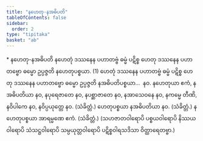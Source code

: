 ```yaml
---
title: "နဟေတု-နအဓိပတိ"
tableOfContents: false
sidebar:
  order: 2
type: "tipitaka"
basket: "ab"
---
```



<DynamicBreadcrumb />

<Paragraph type="center">
* နဟေတု-နအဓိပတိ
</Paragraph>

<Division number="260">

<Paragraph number="523">
နဟေတုံ ဒဿနေန ပဟာတဗ္ဗံ ဓမ္မံ ပဋိစ္စ ဟေတု ဒဿနေန ပဟာတဗ္ဗော ဓမ္မော ဥပ္ပဇ္ဇတိ နဟေတုပစ္စယာ. (1)
</Paragraph>

<Paragraph number="524">
ဟေတုံ ဒဿနေန ပဟာတဗ္ဗံ ဓမ္မံ ပဋိစ္စ ဟေတု ဒဿနေန ပဟာတဗ္ဗော ဓမ္မော ဥပ္ပဇ္ဇတိ နအဓိပတိပစ္စယာ…  နဝ.
</Paragraph>

</Division>
<Division number="261">

<Paragraph number="525">
နဟေတုယာ ဧကံ, နအဓိပတိယာ နဝ, နပုရေဇာတေ နဝ, နပစ္ဆာဇာတေ နဝ, နအာသေဝနေ နဝ, နကမ္မေ တီဏိ, နဝိပါကေ နဝ, နဝိပ္ပယုတ္တေ နဝ. (သံခိတ္တံ.)
</Paragraph>

<Paragraph number="526">
ဟေတုပစ္စယာ နအဓိပတိယာ နဝ. (သံခိတ္တံ.)
</Paragraph>

<Paragraph number="527">
နဟေတုပစ္စယာ အာရမ္မဏေ ဧကံ. (သံခိတ္တံ.)
</Paragraph>

<Paragraph number="528">
(သဟဇာတဝါရောပိ ပစ္စယဝါရောပိ နိဿယဝါရောပိ သံသဋ္ဌဝါရောပိ သမ္ပယုတ္တဝါရောပိ ပဋိစ္စဝါရသဒိသာ ဝိတ္ထာရေတဗ္ဗာ.)
</Paragraph>
</Division>